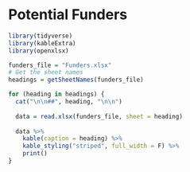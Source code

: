 # Potential Funders {#sec-potential-funders}

```r
library(tidyverse)
library(kableExtra)
library(openxlsx)

funders_file = "Funders.xlsx"
# Get the sheet names
headings = getSheetNames(funders_file)

```


```r

for (heading in headings) {
  cat("\n\n##", heading, "\n\n")
  
  data = read.xlsx(funders_file, sheet = heading)
  
  data %>%
    kable(caption = heading) %>%
    kable_styling("striped", full_width = F) %>%
    print()
}

```
